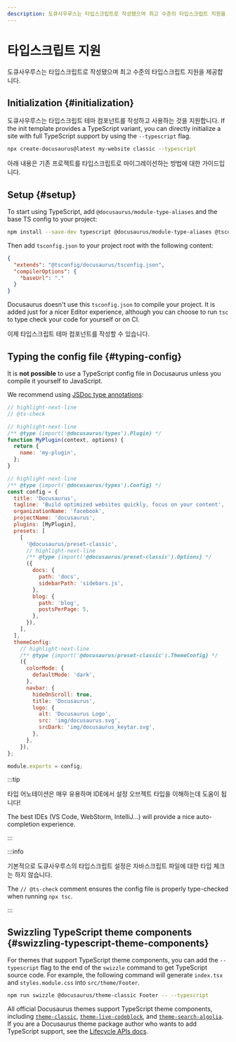 ```yaml
---
description: 도큐사우루스는 타입스크립트로 작성됐으며 최고 수준의 타입스크립트 지원을 제공합니다.
---
```


# 타입스크립트 지원

도큐사우루스는 타입스크립트로 작성됐으며 최고 수준의 타입스크립트 지원을 제공합니다.

## Initialization {#initialization}

도큐사우루스는 타입스크립트 테마 컴포넌트를 작성하고 사용하는 것을 지원합니다. If the init template provides a TypeScript variant, you can directly initialize a site with full TypeScript support by using the `--typescript` flag.

```bash
npx create-docusaurus@latest my-website classic --typescript
```

아래 내용은 기존 프로젝트를 타입스크립트로 마이그레이션하는 방법에 대한 가이드입니다.

## Setup {#setup}

To start using TypeScript, add `@docusaurus/module-type-aliases` and the base TS config to your project:

```bash npm2yarn
npm install --save-dev typescript @docusaurus/module-type-aliases @tsconfig/docusaurus
```

Then add `tsconfig.json` to your project root with the following content:

```json title="tsconfig.json"
{
  "extends": "@tsconfig/docusaurus/tsconfig.json",
  "compilerOptions": {
    "baseUrl": "."
  }
}
```

Docusaurus doesn't use this `tsconfig.json` to compile your project. It is added just for a nicer Editor experience, although you can choose to run `tsc` to type check your code for yourself or on CI.

이제 타입스크립트 테마 컴포넌트를 작성할 수 있습니다.

## Typing the config file {#typing-config}

It is **not possible** to use a TypeScript config file in Docusaurus unless you compile it yourself to JavaScript.

We recommend using [JSDoc type annotations](https://www.typescriptlang.org/docs/handbook/jsdoc-supported-types.html):

```js title="docusaurus.config.js"
// highlight-next-line
// @ts-check

// highlight-next-line
/** @type {import('@docusaurus/types').Plugin} */
function MyPlugin(context, options) {
  return {
    name: 'my-plugin',
  };
}

// highlight-next-line
/** @type {import('@docusaurus/types').Config} */
const config = {
  title: 'Docusaurus',
  tagline: 'Build optimized websites quickly, focus on your content',
  organizationName: 'facebook',
  projectName: 'docusaurus',
  plugins: [MyPlugin],
  presets: [
    [
      '@docusaurus/preset-classic',
      // highlight-next-line
      /** @type {import('@docusaurus/preset-classic').Options} */
      ({
        docs: {
          path: 'docs',
          sidebarPath: 'sidebars.js',
        },
        blog: {
          path: 'blog',
          postsPerPage: 5,
        },
      }),
    ],
  ],
  themeConfig:
    // highlight-next-line
    /** @type {import('@docusaurus/preset-classic').ThemeConfig} */
    ({
      colorMode: {
        defaultMode: 'dark',
      },
      navbar: {
        hideOnScroll: true,
        title: 'Docusaurus',
        logo: {
          alt: 'Docusaurus Logo',
          src: 'img/docusaurus.svg',
          srcDark: 'img/docusaurus_keytar.svg',
        },
      },
    }),
};

module.exports = config;
```

:::tip

타입 어노테이션은 매우 유용하며 IDE에서 설정 오브젝트 타입을 이해하는데 도움이 됩니다!

The best IDEs (VS Code, WebStorm, IntelliJ...) will provide a nice auto-completion experience.

:::

:::info

기본적으로 도큐사우루스의 타입스크립트 설정은 자바스크립트 파일에 대한 타입 체크는 하지 않습니다.

The `// @ts-check` comment ensures the config file is properly type-checked when running `npx tsc`.

:::

## Swizzling TypeScript theme components {#swizzling-typescript-theme-components}

For themes that support TypeScript theme components, you can add the `--typescript` flag to the end of the `swizzle` command to get TypeScript source code. For example, the following command will generate `index.tsx` and `styles.module.css` into `src/theme/Footer`.

```bash npm2yarn
npm run swizzle @docusaurus/theme-classic Footer -- --typescript
```

All official Docusaurus themes support TypeScript theme components, including [`theme-classic`](./api/themes/theme-classic.mdx), [`theme-live-codeblock`](./api/themes/theme-live-codeblock.mdx), and [`theme-search-algolia`](./api/themes/theme-search-algolia.mdx). If you are a Docusaurus theme package author who wants to add TypeScript support, see the [Lifecycle APIs docs](./api/plugin-methods/extend-infrastructure.mdx#getTypeScriptThemePath).
